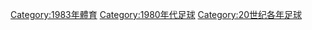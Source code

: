 [[Category:1983年體育|Category:1983年體育]]
[[Category:1980年代足球|Category:1980年代足球]]
[[Category:20世纪各年足球|Category:20世纪各年足球]]